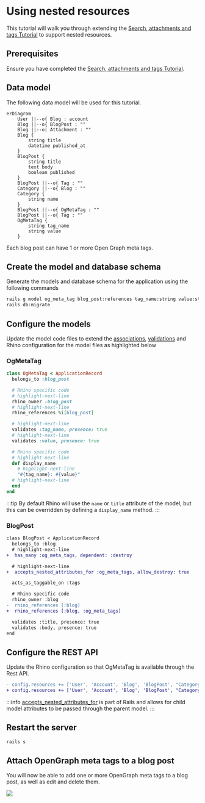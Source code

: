 # Using nested resources

This tutorial will walk you through extending the [Search, attachments and tags Tutorial](./advanced) to support nested resources.

## Prerequisites

Ensure you have completed the [Search, attachments and tags Tutorial](./advanced).

## Data model

The following data model will be used for this tutorial.

```mermaid
erDiagram
    User ||--o{ Blog : account
    Blog ||--o{ BlogPost : ""
    Blog ||--o| Attachment : ""
    Blog {
        string title
        datetime published_at
    }
    BlogPost {
        string title
        text body
        boolean published
    }
    BlogPost ||--o{ Tag : ""
    Category ||--o{ Blog : ""
    Category {
        string name
    }
    BlogPost ||--o{ OgMetaTag : ""
    BlogPost ||--o{ Tag : ""
    OgMetaTag {
        string tag_name
        string value
    }
```

Each blog post can have 1 or more Open Graph meta tags.

## Create the model and database schema

Generate the models and database schema for the application using the following commands

```bash
rails g model og_meta_tag blog_post:references tag_name:string value:string
rails db:migrate
```

## Configure the models

Update the model code files to extend the [associations](https://guides.rubyonrails.org/association_basics.html), [validations](https://guides.rubyonrails.org/active_record_validations.html) and Rhino configuration for the model files as highlighted below

### OgMetaTag

```ruby title="app/models/og_meta_tag.rb"
class OgMetaTag < ApplicationRecord
  belongs_to :blog_post

  # Rhino specific code
  # highlight-next-line
  rhino_owner :blog_post
  # highlight-next-line
  rhino_references %i[blog_post]

  # highlight-next-line
  validates :tag_name, presence: true
  # highlight-next-line
  validates :value, presence: true

  # Rhino specific code
  # highlight-next-line
  def display_name
    # highlight-next-line
    "#{tag_name}: #{value}"
  # highlight-next-line
  end
end
```

:::tip
By default Rhino will use the `name` or `title` attribute of the model, but this can be overridden by defining a `display_name` method.
:::

### BlogPost

```diff title="app/models/blog_post.rb"
class BlogPost < ApplicationRecord
  belongs_to :blog
  # highlight-next-line
+  has_many :og_meta_tags, dependent: :destroy

  # highlight-next-line
+  accepts_nested_attributes_for :og_meta_tags, allow_destroy: true

  acts_as_taggable_on :tags

  # Rhino specific code
  rhino_owner :blog
-  rhino_references [:blog]
+  rhino_references [:blog, :og_meta_tags]

  validates :title, presence: true
  validates :body, presence: true
end
```

## Configure the REST API

Update the Rhino configuration so that OgMetaTag is available through the Rest API.

```diff title="config/initializers/rhino.rb"
- config.resources += ['User', 'Account', 'Blog', 'BlogPost', "Category"]
+ config.resources += ['User', 'Account', 'Blog', 'BlogPost', "Category", "OgMetaTag"]
```

:::info
[accepts_nested_attributes_for](https://api.rubyonrails.org/classes/ActiveRecord/NestedAttributes/ClassMethods.html#method-i-accepts_nested_attributes_for) is part of Rails and allows for child model attributes to be passed through the parent model.
:::

## Restart the server

```bash
rails s
```

## Attach OpenGraph meta tags to a blog post

You will now be able to add one or more OpenGraph meta tags to a blog post, as well as edit and delete them.

![](/img/tutorial_nested_og_meta_tags.png)
